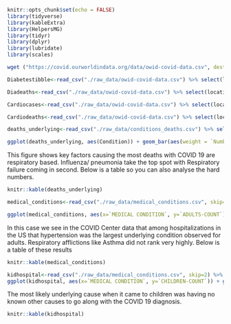 ```r
knitr::opts_chunk$set(echo = FALSE)
library(tidyverse)
library(kableExtra)
library(HelpersMG)
library(tidyr)
library(dplyr)
library(lubridate)
library(scales)
```
 <!-- This chunk is a library loader --> 

```r
wget ("https://covid.ourworldindata.org/data/owid-covid-data.csv", destfile="./raw_data/owid-covid-data.csv")
```
 <!-- This is for loading the owid dataset --> 

```r
Diabetestibble<-read_csv("./raw_data/owid-covid-data.csv") %>% select(location, diabetes_prevalence,total_cases,date)  %>% write_csv("./output/diabetes_total_cases.csv")
```

 <!-- diabetes related to cases -->  

```r
Diadeaths<-read_csv("./raw_data/owid-covid-data.csv") %>% select(location, diabetes_prevalence,total_deaths,date)  %>% write_csv("./output/diabetes_total_deaths.csv")
```

 <!-- diabetes related to deaths -->  
 
```r
Cardiocases<-read_csv("./raw_data/owid-covid-data.csv") %>% select(location, cardiovasc_death_rate,total_cases,date)  %>% write_csv("./output/cardio_total_cases.csv")
```
 
 <!-- cardiovascular deaths to total cases -->  
 
```r
Cardiodeaths<-read_csv("./raw_data/owid-covid-data.csv") %>% select(location, cardiovasc_death_rate,total_deaths,date)  %>% write_csv("./output/cardio_total_deaths.csv")
```
 
 
 <!-- Cardiovascular Deaths to total deaths --> 
```r
deaths_underlying<-read_csv("./raw_data/conditions_deaths.csv") %>% select(State,Condition,`Number of COVID-19 Deaths`,`Age Group`) %>% filter(`Age Group` =="All ages" & State=="US") %>% write_csv("./output/underlying_Causes_death.csv")

ggplot(deaths_underlying, aes(Condition)) + geom_bar(aes(weight = `Number of COVID-19 Deaths`)) + theme(axis.text.x = element_text(angle = 75, vjust = 1, hjust = 1))

```
 <!-- This is plot of the CDC data on underlying conditions and death --> 

This figure shows key factors causing the most deaths with COVID 19 are respiratory based. Influenza/ pneumonia take the top spot with Respiratory failure coming in second. Below is a table so you can also analyse the hard numbers.

```r
knitr::kable(deaths_underlying)
```
 <!-- This chunk for the underlying deaths table --> 


```r
medical_conditions<-read_csv("./raw_data/medical_conditions.csv", skip=2) %>% select(`MEDICAL CONDITION`,`ADULTS-COUNT`) %>% filter(`MEDICAL CONDITION`!="Pregnancy") %>% mutate(`ADULTS-COUNT` = as.integer(`ADULTS-COUNT`)) %>% write_csv("./output/hospitalization_causes.csv")
```
 <!-- This chunk is for comparing hospital adult with underlying causes --> 

```r

ggplot(medical_conditions, aes(x=`MEDICAL CONDITION`, y=`ADULTS-COUNT`)) + geom_bar(stat="identity")+theme(axis.text.x = element_text(angle = 75, vjust = 1, hjust = 1))
```



In this case we see in the COVID Center data that among hospitalizations in the US that hypertension was the largest underlying condition observed for adults. Respiratory afflictions like Asthma did not rank very highly. Below is a table of these results


```r
knitr::kable(medical_conditions)
```


```r
kidhospital<-read_csv("./raw_data/medical_conditions.csv", skip=2) %>% select(`MEDICAL CONDITION`,`CHILDREN-COUNT`) %>% filter(`MEDICAL CONDITION`!="Pregnancy")%>% mutate(`CHILDREN-COUNT` = as.integer(`CHILDREN-COUNT`)) %>% write_csv("./output/kidhopsitalization.csv")
ggplot(kidhospital, aes(x=`MEDICAL CONDITION`, y=`CHILDREN-COUNT`)) + geom_bar(stat="identity")+theme(axis.text.x = element_text(angle = 90, vjust = 1, hjust = 1))
```

 <!-- THis is for ailments versus kid hospitalization -->  
 
 The most likely underlying cause when it came to children was having no known other causes to go along with the COVID 19 diagnosis. 
 
```r
knitr::kable(kidhospital)
```
 





